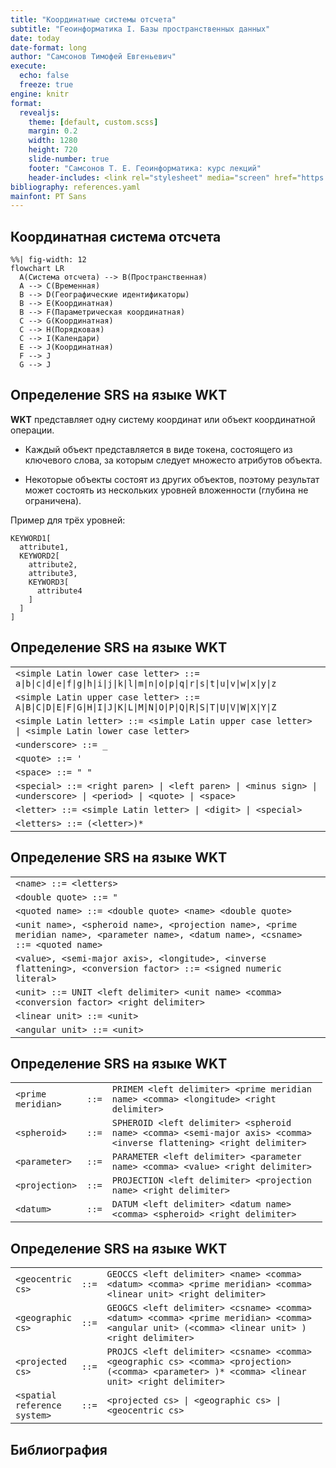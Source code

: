 ```yaml
---
title: "Координатные системы отсчета"
subtitle: "Геоинформатика I. Базы пространственных данных"
date: today
date-format: long
author: "Самсонов Тимофей Евгеньевич"
execute:
  echo: false
  freeze: true
engine: knitr
format:
  revealjs: 
    theme: [default, custom.scss]
    margin: 0.2
    width: 1280
    height: 720
    slide-number: true
    footer: "Самсонов Т. Е. Геоинформатика: курс лекций"
    header-includes: <link rel="stylesheet" media="screen" href="https://fontlibrary.org//face/pt-sans" type="text/css"/>
bibliography: references.yaml
mainfont: PT Sans
---
```


## Координатная система отсчета

```mermaid
%%| fig-width: 12
flowchart LR
  A(Система отсчета) --> B(Пространственная)
  A --> C(Временная)
  B --> D(Географические идентификаторы)
  B --> E(Координатная)
  B --> F(Параметрическая координатная)
  C --> G(Координатная)
  C --> H(Порядковая)
  C --> I(Календари)
  E --> J(Координатная)
  F --> J
  G --> J
```

## Определение SRS на языке WKT

**WKT** представляет одну систему координат или объект координатной операции.

-   Каждый объект представляется в виде токена, состоящего из ключевого слова, за которым следует множесто атрибутов объекта.

-   Некоторые объекты состоят из других объектов, поэтому результат может состоять из нескольких уровней вложенности (глубина не ограничена).

Пример для трёх уровней:

``` code
KEYWORD1[
  attribute1, 
  KEYWORD2[
    attribute2, 
    attribute3,
    KEYWORD3[
      attribute4
    ]
  ]
]
```

## Определение SRS на языке WKT

|                                                                                                           |
|-----------------------------------------------------------------------------------------------------------|
| `<simple Latin lower case letter> ::= a|b|c|d|e|f|g|h|i|j|k|l|m|n|o|p|q|r|s|t|u|v|w|x|y|z`                |
| `<simple Latin upper case letter> ::= A|B|C|D|E|F|G|H|I|J|K|L|M|N|O|P|Q|R|S|T|U|V|W|X|Y|Z`                |
| `<simple Latin letter> ::= <simple Latin upper case letter> | <simple Latin lower case letter>`           |
| `<underscore> ::= _`                                                                                      |
| `<quote> ::= '`                                                                                           |
| `<space> ::= " "`                                                                                         |
| `<special> ::= <right paren> | <left paren> | <minus sign> | <underscore> | <period> | <quote> | <space>` |
| `<letter> ::= <simple Latin letter> | <digit> | <special>`                                                |
| `<letters> ::= (<letter>)*`                                                                               |

## Определение SRS на языке WKT

|                                                                                                                                      |
|--------------------------------------------------------------------------------------------------------------------------------------|
| `<name> ::= <letters>`                                                                                                               |
| `<double quote> ::= "`                                                                                                               |
| `<quoted name> ::= <double quote> <name> <double quote>`                                                                             |
| `<unit name>, <spheroid name>, <projection name>, <prime meridian name>, <parameter name>, <datum name>, <csname> ::= <quoted name>` |
| `<value>, <semi-major axis>, <longitude>, <inverse flattening>, <conversion factor> ::= <signed numeric literal>`                    |
| `<unit> ::= UNIT <left delimiter> <unit name> <comma> <conversion factor> <right delimiter>`                                         |
| `<linear unit> ::= <unit>`                                                                                                           |
| `<angular unit> ::= <unit>`                                                                                                          |

## Определение SRS на языке WKT

+---------------------+-------+----------------------------------------------------------------------------------------------------------------------+
| `<prime meridian>`  | `::=` | `PRIMEM <left delimiter> <prime meridian name> <comma> <longitude> <right delimiter>`                                |
+---------------------+-------+----------------------------------------------------------------------------------------------------------------------+
| `<spheroid>`        | `::=` | `SPHEROID <left delimiter> <spheroid name> <comma> <semi-major axis> <comma> <inverse flattening> <right delimiter>` |
+---------------------+-------+----------------------------------------------------------------------------------------------------------------------+
| `<parameter>`       | `::=` | `PARAMETER <left delimiter> <parameter name> <comma> <value> <right delimiter>`                                      |
+---------------------+-------+----------------------------------------------------------------------------------------------------------------------+
| `<projection>`      | `::=` | `PROJECTION <left delimiter> <projection name> <right delimiter>`                                                    |
+---------------------+-------+----------------------------------------------------------------------------------------------------------------------+
| `<datum>`           | `::=` | `DATUM <left delimiter> <datum name> <comma> <spheroid> <right delimiter>`                                           |
+---------------------+-------+----------------------------------------------------------------------------------------------------------------------+

## Определение SRS на языке WKT

+------------------------------+-------+-------------------------------------------------------------------------------------------------------------------------------------------------+
| `<geocentric cs>`            | `::=` | `GEOCCS <left delimiter> <name> <comma> <datum> <comma> <prime meridian> <comma> <linear unit> <right delimiter>`                               |
+------------------------------+-------+-------------------------------------------------------------------------------------------------------------------------------------------------+
| `<geographic cs>`            | `::=` | `GEOGCS <left delimiter> <csname> <comma> <datum> <comma> <prime meridian> <comma> <angular unit> (<comma> <linear unit> ) <right delimiter>`   |
+------------------------------+-------+-------------------------------------------------------------------------------------------------------------------------------------------------+
| `<projected cs>`             | `::=` | `PROJCS <left delimiter> <csname> <comma> <geographic cs> <comma> <projection> (<comma> <parameter> )* <comma> <linear unit> <right delimiter>` |
+------------------------------+-------+-------------------------------------------------------------------------------------------------------------------------------------------------+
| `<spatial reference system>` | `::=` | `<projected cs> | <geographic cs> | <geocentric cs>`                                                                                            |
+------------------------------+-------+-------------------------------------------------------------------------------------------------------------------------------------------------+

## Библиография

